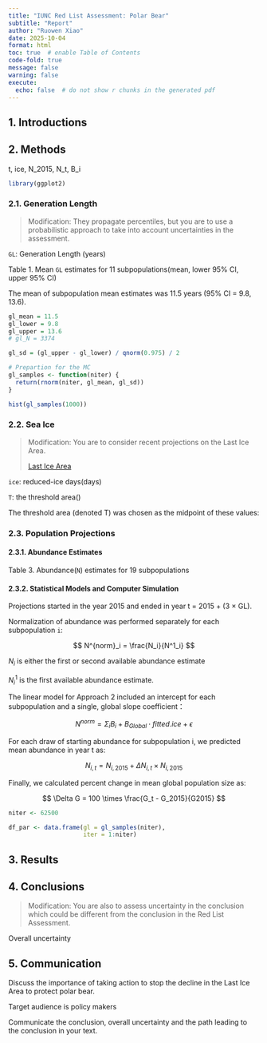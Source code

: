 ```yaml
---
title: "IUNC Red List Assessment: Polar Bear"
subtitle: "Report"
author: "Ruowen Xiao"
date: 2025-10-04
format: html
toc: true  # enable Table of Contents
code-fold: true
message: false
warning: false
execute: 
  echo: false  # do not show r chunks in the generated pdf
---
```


## 1. Introductions

## 2. Methods

t, ice, N_2015, N_t, B_i

```r
library(ggplot2)
```

### 2.1. Generation Length

> Modification: They propagate percentiles, but you are to use a probabilistic approach to take into account uncertainties in the assessment.

`GL`: Generation Length (years)

Table 1. Mean `GL` estimates for 11 subpopulations(mean, lower 95% CI, upper 95% CI)

The mean of subpopulation mean estimates was 11.5 years (95% CI = 9.8, 13.6).

```r
gl_mean = 11.5
gl_lower = 9.8
gl_upper = 13.6
# gl_N = 3374

gl_sd = (gl_upper - gl_lower) / qnorm(0.975) / 2
```

```r
# Prepartion for the MC
gl_samples <- function(niter) {
  return(rnorm(niter, gl_mean, gl_sd))
}

hist(gl_samples(1000))
```

### 2.2. Sea Ice

> Modification: You are to consider recent projections on the Last Ice Area.
>
> [Last Ice Area](https://www.arcticwwf.org/our-priorities/last-ice-area/)

`ice`: reduced-ice days(days)

`T`: the threshold area()

The threshold area (denoted T) was chosen as the midpoint of these values:

### 2.3. Population Projections

#### 2.3.1. Abundance Estimates

Table 3. Abundance(`N`) estimates for 19 subpopulations

#### 2.3.2. Statistical Models and Computer Simulation

Projections started in the year 2015 and ended in year t = 2015 + (3 × GL).

Normalization of abundance was performed separately for each subpopulation `i`:

$$
N^{norm}_i = \frac{N_i}{N^1_i}
$$

$N_i$ is either the first or second available abundance estimate

$N^1_i$ is the first available abundance estimate.

The linear model for Approach 2 included an intercept for each subpopulation and a single, global slope coefficient：

$$
N^{norm} = \Sigma_i B_i + B_{Global} \cdot fitted.ice + \epsilon
$$

For each draw of starting abundance for subpopulation i, we predicted mean abundance in year t as:

$$
N_{i,t} = N_{i,2015} + \Delta N_{i,t} \times N_{i,2015}
$$

Finally, we calculated percent change in mean global population size as:

$$
\Delta G = 100 \times \frac{G_t - G_2015}{G2015}
$$

```r
niter <- 62500

df_par <- data.frame(gl = gl_samples(niter),
                     iter = 1:niter)
```

## 3. Results

## 4. Conclusions

> Modification: You are also to assess uncertainty in the conclusion which could be different from the conclusion in the Red List Assessment.

Overall uncertainty

## 5. Communication

Discuss the importance of taking action to stop the decline in the Last Ice Area to protect polar bear.

Target audience is policy makers

Communicate the conclusion, overall uncertainty and the path leading to the conclusion in your text.
